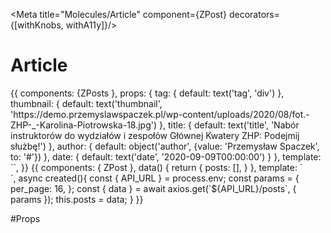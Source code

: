 
<Meta title="Molecules/Article" component={ZPost} decorators={[withKnobs, withA11y]}/>

# Article

<Preview>
  <Story name="Common">
    {{
        components: {ZPosts },
        props: {
          tag: {
            default: text('tag', 'div')
          },
          thumbnail: {
            default: text('thumbnail', 'https://demo.przemyslawspaczek.pl/wp-content/uploads/2020/08/fot.-ZHP-_-Karolina-Piotrowska-18.jpg')
          },
          title: {
            default: text('title', 'Nabór instruktorów do wydziałów i zespołów Głównej Kwatery ZHP: Podejmij służbę!')
          },
          author: {
            default: object('author', {value: 'Przemysław Spaczek', to: '#'})
          },
          date: {
            default: text('date', '2020-09-09T00:00:00')
          }
        },
        template: `<ZArticle
          :thumbnail="thumbnail"
          :title="title"
          to="https://zhp.pl"
          :author="author"
          :date="date"
          style="width: 250px"
        />`,
    }}
  </Story>
</Preview>

<Preview>
  <Story name="Grid">
    {{
        components: { ZPost },
        data() {
          return {
            posts: [],
          }
        },
        template: `<div style="display: grid; grid-template-columns: repeat(4, 1fr); column-gap: 20px; row-gap: 20px; max-width: 1071px; margin: 0 auto">
          <ZArticle
            v-for="(post, index) in posts"
            :key="post.id"
            :thumbnail="post.rest_media"
            :title="post.title.rendered"
            :to="post.link"
            author="Przemysław Spaczek"
            :sticky="post.sticky"
            :date="post.date"
            :class="{'z-post--highlighted': post.sticky, 'z-post--primary': index === 0}"
          />
        </div>`,
      async created(){
        const { API_URL } = process.env;
        const params = {
          per_page: 16,
        };
        const { data } = await axios.get(`${API_URL}/posts`, { params });
        this.posts = data;
      }
    }}
  </Story>
</Preview>

#Props

<Props of={ZPost} />
